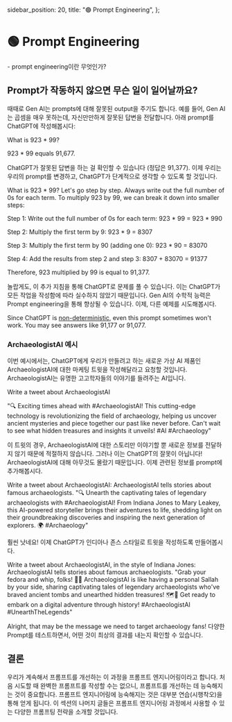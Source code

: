  sidebar_position: 20,
  title: "🟢 Prompt Engineering",
};

# 🟢 Prompt Engineering

<Takeaways>- prompt engineering이란 무엇인가?</Takeaways>

## Prompt가 작동하지 않으면 무슨 일이 일어날까요?

때때로 Gen AI는 prompts에 대해 잘못된 output을 주기도 합니다. 예를 들어, Gen AI는 곱셈을 매우 못하는데, 자신만만하게 잘못된 답변을 전달합니다. 아래 prompt를 ChatGPT에 작성해봅시다:

<AIInput>What is 923 * 99?</AIInput>

<AIOutput>923 * 99 equals 91,677.</AIOutput>

ChatGPT가 잘못된 답변을 하는 걸 확인할 수 있습니다 (정답은 91,377). 이제 우리는 우리의 prompt를 변경하고, ChatGPT가 단계적으로 생각할 수 있도록 할 것입니다.

<AIInput>
What is 923 * 99? Let's go step by step. Always write out the full number of 0s for each term.
</AIInput>
<AIOutput>
To multiply 923 by 99, we can break it down into smaller steps:

Step 1: Write out the full number of 0s for each term:
923 \* 99 = 923 \* 990

Step 2: Multiply the first term by 9:
923 \* 9 = 8307

Step 3: Multiply the first term by 90 (adding one 0):
923 \* 90 = 83070

Step 4: Add the results from step 2 and step 3:
8307 + 83070 = 91377

Therefore, 923 multiplied by 99 is equal to 91,377.

</AIOutput>

놀랍게도, 이 추가 지침을 통해 ChatGPT로 문제를 풀 수 있습니다. 이는 ChatGPT가 모든 작업을 작성함에 따라 실수하지 않았기 때문입니다. Gen AI의 수학적 능력은 Prompt engineering을 통해 향상될 수 있습니다. 이제, 다른 예제를 시도해봅시다.

<Caution>
  Since ChatGPT is
  <a href="/docs/basics/configuration_hyperparameters">non-deterministic</a>, even
  this prompt sometimes won't work. You may see answers like 91,177 or 91,077.
</Caution>

### ArchaeologistAI 예시

이번 예시에서는, ChatGPT에게 우리가 만들려고 하는 새로운 가상 AI 제품인 ArchaeologistAI에 대한 마케팅 트윗을 작성해달라고 요청할 것입니다. ArchaeologistAI는 유명한 고고학자들의 이야기를 들려주는 AI입니다.

<AIInput>Write a tweet about ArchaeologistAI</AIInput>

<AIOutput>
  "🔍 Exciting times ahead with #ArchaeologistAI! This cutting-edge technology
  is revolutionizing the field of archaeology, helping us uncover ancient
  mysteries and piece together our past like never before. Can't wait to see
  what hidden treasures and insights it unveils! #AI #Archaeology"
</AIOutput>

이 트윗의 경우, ArchaeologistAI에 대한 스토리만 이야기할 뿐 새로운 정보를 전달하지 않기 때문에 적절하지 않습니다. 그러나 이는 ChatGPT의 잘못이 아닙니다! ArchaeologistAI에 대해 아무것도 몰랐기 때문입니다. 이제 관련된 정보를 prompt에 추가해봅시다.

<AIInput>
  Write a tweet about ArchaeologistAI: ArchaeologistAI tells stories about
  famous archaeologists.
</AIInput>

<AIOutput>
  "🔍 Unearth the captivating tales of legendary archaeologists with
  #ArchaeologistAI! From Indiana Jones to Mary Leakey, this AI-powered
  storyteller brings their adventures to life, shedding light on their
  groundbreaking discoveries and inspiring the next generation of explorers. 🌍
  #Archaeology"
</AIOutput>

훨씬 낫네요! 이제 ChatGPT가 인디아나 존스 스타일로 트윗을 작성하도록 만들어봅시다.

<AIInput>
  Write a tweet about ArchaeologistAI, in the style of Indiana Jones:
  ArchaeologistAI tells stories about famous archaeologists.
</AIInput>

<AIOutput>
  "Grab your fedora and whip, folks! 🎩🔥 ArchaeologistAI is like having a
  personal Sallah by your side, sharing captivating tales of legendary
  archaeologists who've braved ancient tombs and unearthed hidden treasures!
  🗺️💎 Get ready to embark on a digital adventure through history!
  #ArchaeologistAI #UnearthTheLegends"
</AIOutput>

Alright, that may be the message we need to target archaeology fans! 다양한 Prompt를 테스트하면서, 어떤 것이 최상의 결과를 내는지 확인할 수 있습니다.

## 결론

우리가 계속해서 프롬프트를 개선하는 이 과정을 프롬프트 엔지니어링이라고 합니다. 처음 시도할 때 완벽한 프롬프트를 작성할 수는 없으니, 프롬프트를 개선하는 데 능숙해지는 것이 중요합니다. 프롬프트 엔지니어링에 능숙해지는 것은 대부분 연습(시행착오)을 통해 얻게 됩니다. 이 섹션의 나머지 글들은 프롬프트 엔지니어링 과정에서 사용할 수 있는 다양한 프롬프팅 전략을 소개할 것입니다.
